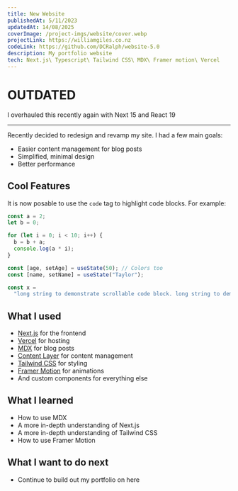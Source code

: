 ```yaml
---
title: New Website
publishedAt: 5/11/2023
updatedAt: 14/08/2025
coverImage: /project-imgs/website/cover.webp
projectLink: https://williamgiles.co.nz
codeLink: https://github.com/DCRalph/website-5.0
description: My portfolio website
tech: Next.js\ Typescript\ Tailwind CSS\ MDX\ Framer motion\ Vercel
---
```


# OUTDATED
I overhauled this recently again with Next 15 and React 19

---

Recently decided to redesign and revamp my site. I had a few main goals:

- Easier content management for blog posts
- Simplified, minimal design
- Better performance

## Cool Features

It is now posable to use the `code` tag to highlight code blocks. For example:

```js {4-7} showLineNumbers title="main.js"
const a = 2;
let b = 0;

for (let i = 0; i < 10; i++) {
  b = b + a;
  console.log(a * i);
}
```

```js /age/#r /setAge/#g /50/#b /name/#p /setName/#y /"Taylor"/#i
const [age, setAge] = useState(50); // Colors too
const [name, setName] = useState("Taylor");

const x =
  "long string to demonstrate scrollable code block. long string to demonstrate scrollable code block.";
```

## What I used

- [Next.js](https://nextjs.org/) for the frontend
- [Vercel](https://vercel.com/) for hosting
- [MDX](https://mdxjs.com/) for blog posts
- [Content Layer](https://contentlayer.dev/) for content management
- [Tailwind CSS](https://tailwindcss.com/) for styling
- [Framer Motion](https://www.framer.com/motion/) for animations
- And custom components for everything else

## What I learned

- How to use MDX
- A more in-depth understanding of Next.js
- A more in-depth understanding of Tailwind CSS
- How to use Framer Motion

## What I want to do next

- Continue to build out my portfolio on here
